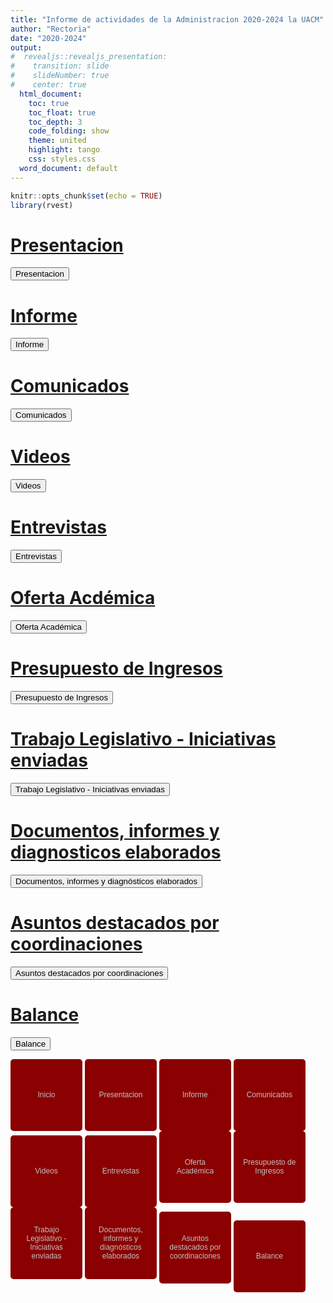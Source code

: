 ```yaml
---
title: "Informe de actividades de la Administracion 2020-2024 la UACM"
author: "Rectoria"
date: "2020-2024"
output:
#  revealjs::revealjs_presentation:
#    transition: slide
#    slideNumber: true
#    center: true
  html_document:
    toc: true
    toc_float: true
    toc_depth: 3
    code_folding: show
    theme: united
    highlight: tango
    css: styles.css
  word_document: default
---
```




```r
knitr::opts_chunk$set(echo = TRUE)
library(rvest)
```

# [Presentacion](Presentacion.html)
<button onclick="location.href='Presentacion.html'">Presentacion</button>

# [Informe](Informes.html)
<button onclick="location.href='Informes.html'">Informe</button>

# [Comunicados](Comunicados.html)
<button onclick="location.href='Comunicados.html'">Comunicados</button>

# [Videos](Videos.html)
<button onclick="location.href='Videos.html'">Videos</button>

# [Entrevistas](Entrevistas.html)
<button onclick="location.href='Entrevistas.html'">Entrevistas</button>

# [Oferta Acdémica](OfertaAcademica.html)
<button onclick="location.href='OfertaAcademica.html'">Oferta Académica</button>

# [Presupuesto de Ingresos](Presupuesto.html)
<button onclick="location.href='Presupuesto.html'">Presupuesto de Ingresos</button>

# [Trabajo Legislativo - Iniciativas enviadas](TrabajoLegislativo.html)
<button onclick="location.href='TrabajoLegislativo.html'">Trabajo Legislativo - Iniciativas enviadas</button>

# [Documentos, informes  y diagnosticos elaborados](Documentos.html)
<button onclick="location.href='Documentos.html'">Documentos, informes y diagnósticos elaborados</button>

# [Asuntos destacados por coordinaciones](Coordinaciones.html)
<button onclick="location.href='Coordinaciones.html'">Asuntos destacados por coordinaciones</button>

# [Balance](Balance.html)
<button onclick="location.href='Balance.html'">Balance</button>





<style>
.button-container {
  display: grid;
  grid-template-columns: repeat(1, 1fr); /* Organiza en 3 columnas */
  grid-gap: 15px; /* Espacio entre botones */
}

.button-container button {
  width: 115px; /* Cambia el tamaño de los botones */
  height: 115px;
  padding: 15px;
  font-size: 12px;
  background-color:  #8B0000; /* Cambia el color de fondo de los botones a naranja */
  color: #C0C0C0; /* Cambia el color del texto de los botones a gris plateado */
  border: none;
  border-radius: 5px;
  cursor: pointer;
}

.button-container button:hover {
  background-color: #FF6347; /* Cambia el color de fondo al pasar el ratón sobre los botones */
}
</style>

<div class="button-container">
  <button onclick="location.href='index.html'">Inicio</button>
  <button onclick="location.href='Presentacion.html'">Presentacion</button>
  <button onclick="location.href='Informes.html'">Informe</button>
  <button onclick="location.href='Comunicados.html'">Comunicados</button>
  <button onclick="location.href='Videos.html'">Videos</button>
  <button onclick="location.href='Entrevistas.html'">Entrevistas</button>
  <button onclick="location.href='OfertaAcademica.html'">Oferta Académica</button>
  <button onclick="location.href='Presupuesto.html'">Presupuesto de Ingresos</button>
  <button onclick="location.href='TrabajoLegislativo.html'">Trabajo Legislativo - Iniciativas enviadas</button>
  <button onclick="location.href='Documentos.html'">Documentos, informes y diagnósticos elaborados</button>
  <button onclick="location.href='Coordinaciones.html'">Asuntos destacados por coordinaciones</button>
  <button onclick="location.href='Balance.html'">Balance</button>
</div>
